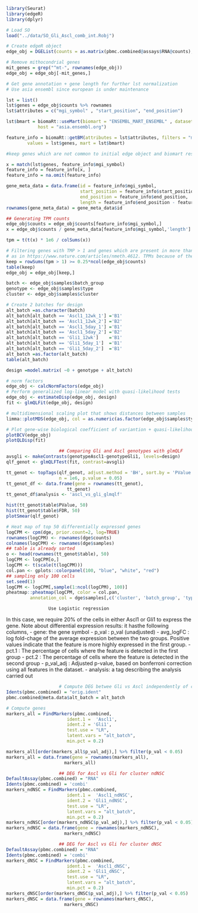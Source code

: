 ```r
library(Seurat)
library(edgeR)
library(dplyr)
```

```r
# Load SO
load("../data/SO_Gli_Ascl_comb_int.Robj")
```

```r
# Create edgeR object
edge_obj = DGEList(counts = as.matrix(pbmc.combined@assays$RNA@counts), samples = pbmc.combined@meta.data)
```

```r
# Remove mithocondrial genes
mit_genes = grep("^mt-", rownames(edge_obj))
edge_obj = edge_obj[-mit_genes,]
```

```r
# Get gene annotation + gene length for further lst normalization
# Use asia ensembl since european is under maintenance

lst = list()
lst$genes = edge_obj$counts %>% rownames
lst$attributes = c("mgi_symbol" , "start_position", "end_position")

lst$bmart = biomaRt::useMart(biomart = "ENSEMBL_MART_ENSEMBL" , dataset = "mmusculus_gene_ensembl", 
            host = "asia.ensembl.org")

feature_info = biomaRt::getBM(attributes = lst$attributes, filters = "mgi_symbol", 
        values = lst$genes, mart = lst$bmart)

#keep genes which are not common to initial edge object and biomart result 

x = match(lst$genes, feature_info$mgi_symbol)
feature_info = feature_info[x, ]
feature_info = na.omit(feature_info)

gene_meta_data = data.frame(id = feature_info$mgi_symbol, 
                            start_position = feature_info$start_position,
                            end_position = feature_info$end_position,
                            length = feature_info$end_position - feature_info$start_position)
rownames(gene_meta_data) = gene_meta_data$id

## Generating TPM counts
edge_obj$counts = edge_obj$counts[feature_info$mgi_symbol,]
x = edge_obj$counts / gene_meta_data[feature_info$mgi_symbol,'length']

tpm = t(t(x) * 1e6 / colSums(x))
```

```r
# Filtering genes with TMP > 1 and genes which are present in more than 25% of cells
# as in https://www.nature.com/articles/nmeth.4612. TPMs because of the sequencing length bias https://f1000research.com/articles/6-595.
keep = rowSums(tpm > 1) >= 0.25*ncol(edge_obj$counts)
table(keep)
edge_obj = edge_obj[keep,]
```

```r
batch <- edge_obj$samples$batch_group
genotype <- edge_obj$samples$type
cluster <- edge_obj$samples$cluster
```

```r
# Create 2 batches for design
alt_batch =as.character(batch)
alt_batch[alt_batch == 'Ascl1_12wk_1'] ='B1'
alt_batch[alt_batch == 'Ascl1_12wk_2'] ='B2'
alt_batch[alt_batch == 'Ascl1_5day_1'] ='B1'
alt_batch[alt_batch == 'Ascl1_5day_2'] ='B2'
alt_batch[alt_batch == 'Gli1_12wk']    ='B1'
alt_batch[alt_batch == 'Gli1_5day_1']  ='B1'
alt_batch[alt_batch == 'Gli1_5day_2']  ='B1'
alt_batch =as.factor(alt_batch)
table(alt_batch)

design =model.matrix( ~0 + genotype + alt_batch)
```

```r
# norm factors
edge_obj <- calcNormFactors(edge_obj)
# Perform generalized log-linear model with quasi-likelihood tests
edge_obj <- estimateDisp(edge_obj, design)
fit <- glmQLFit(edge_obj, design)
```

```r
# multidimensional scaling plot that shows distances between samples
limma::plotMDS(edge_obj, col = as.numeric(as.factor(edge_obj$samples$type)), pch = 19)
```

```r
# Plot gene-wise biological coefficient of variantion + quasi-likelihood dispersion
plotBCV(edge_obj)
plotQLDisp(fit)
```

```r
                    ## Comparing Gli and Ascl genotypes with glmQLF
avsgli <- makeContrasts(genotypeAscl1-genotypeGli1, levels=design)
qlf_genot <- glmQLFTest(fit, contrast=avsgli)
```

```r
tt_genot <- topTags(qlf_genot, adjust.method = 'BH', sort.by = 'PValue',
                    n = 1e6, p.value = 0.05)
tt_genot_df <- data.frame(gene = rownames(tt_genot),
                       tt_genot)
tt_genot_df$analysis <- 'ascl_vs_gli_glmqlf'
```

```r
hist(tt_genot$table$PValue, 50)
hist(tt_genot$table$FDR, 50)
plotSmear(qlf_genot)
```

```r
# Heat map of top 50 differentially expressed genes
logCPM <- cpm(dge, prior.count=2, log=TRUE)
rownames(logCPM) <- rownames(dge$counts)
colnames(logCPM) <- rownames(dge$samples)
## table is already sorted
o <- head(rownames(tt_genot$table), 50)
logCPM <- logCPM[o,]
logCPM <- t(scale(t(logCPM)))
col.pan <- gplots::colorpanel(100, "blue", "white", "red")
## sampling only 100 cells
set.seed(1)
logCPM <- logCPM[,sample(1:ncol(logCPM), 100)]
pheatmap::pheatmap(logCPM, color = col.pan,
         annotation_col = dge$samples[,c('cluster', 'batch_group', 'type')])
```

                    Use Logistic regression
In this case, we require 20% of the cells in either Ascl1 or Gli1 to express the gene.
Note about differential expression results: it hasthe following columns,
- gene: the gene symbol
- p_val : p_val (unadjusted)
- avg_logFC : log fold-chage of the average expression between the two groups. Positive values indicate that the feature is more highly expressed in the first group.
- pct.1 : The percentage of cells where the feature is detected in the first group
- pct.2 : The percentage of cells where the feature is detected in the second group
- p_val_adj : Adjusted p-value, based on bonferroni correction using all features in the dataset.
- analysis: a tag describing the analysis carried out

```r
                    # Compute DEG betwee Gli vs Ascl independently of clusters
Idents(pbmc.combined) = "orig.ident"
pbmc.combined@meta.data$alt_batch = alt_batch

# Compute genes
markers_all = FindMarkers(pbmc.combined,
                       ident.1 =  'Ascl1',
                       ident.2 = 'Gli1',
                       test.use = "LR",
                       latent.vars = "alt_batch",
                       min.pct = 0.2)

markers_all[order(markers_all$p_val_adj),] %>% filter(p_val < 0.05)
markers_all = data.frame(gene = rownames(markers_all),
                      markers_all)
```

```r
                    ## DEG for Ascl vs Gli for cluster ndNSC
DefaultAssay(pbmc.combined) = "RNA"
Idents(pbmc.combined) = 'combi'
markers_ndNSC = FindMarkers(pbmc.combined,
                       ident.1 =  'Ascl1_ndNSC',
                       ident.2 = 'Gli1_ndNSC',
                       test.use = "LR",
                       latent.vars = "alt_batch",
                       min.pct = 0.2)
markers_ndNSC[order(markers_ndNSC$p_val_adj),] %>% filter(p_val < 0.05)
markers_ndNSC = data.frame(gene = rownames(markers_ndNSC),
                      markers_ndNSC)
```

```r
                    ## DEG for Ascl vs Gli for cluster dNSC
DefaultAssay(pbmc.combined) = "RNA"
Idents(pbmc.combined) = 'combi'
markers_dNSC = FindMarkers(pbmc.combined,
                       ident.1 =  'Ascl1_dNSC',
                       ident.2 = 'Gli1_dNSC',
                       test.use = "LR",
                       latent.vars = "alt_batch",
                       min.pct = 0.2)
markers_dNSC[order(markers_dNSC$p_val_adj),] %>% filter(p_val < 0.05)
markers_dNSC = data.frame(gene = rownames(markers_dNSC),
                      markers_dNSC)
```
